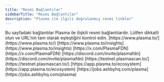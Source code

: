 ```yaml
---
title: "Resmi Bağlantılar"
sidebarTitle: "Resmi Bağlantılar"
description: "Plasma ile ilgili doğrulanmış resmi linkler"
---
```



<Check>
  Bu sayfadaki bağlantılar Plasma ile ilişkili resmi bağlantılardır. Lütfen dikkatli olun ve URL’nin tam olarak eşleştiğini kontrol edin.
</Check>

<CardGroup cols={2}>
  <Card title="Web Sitesi" icon="browser" iconType="regular" color="#307F61" href="https://www.plasma.to/">
    [https://www.plasma.to/](https://www.plasma.to/)
  </Card>

  <Card title="Blog" icon="book" iconType="solid" color="#307F61" href="https://www.plasma.to/insights">
    [https://www.plasma.to/insights](https://www.plasma.to/insights)
  </Card>

  <Card title="X/Twitter" icon="x-twitter" iconType="solid" color="#307F61" href="https://x.com/PlasmaFDN">
    [https://x.com/PlasmaFDN](https://x.com/PlasmaFDN)
  </Card>

  <Card title="Discord" icon="discord" color="#307F61" href="https://discord.com/invite/plasmafdn">
    [https://discord.com/invite/plasmafdn](https://discord.com/invite/plasmafdn)
  </Card>

  <Card title="Explorer" icon="magnifying-glass" iconType="solid" color="#307F61" href="https://testnet.plasmascan.to/">
    [https://testnet.plasmascan.to/](https://testnet.plasmascan.to/)
  </Card>

  <Card title="Ekosistem Sayfası" icon="grid" iconType="solid" color="#307F61" href="https://app.plasma.to/ecosystem">
    [https://app.plasma.to/ecosystem](https://app.plasma.to/ecosystem)
  </Card>

  <Card title="İş İlanları" icon="briefcase" iconType="solid" color="#307F61" href="https://jobs.ashbyhq.com/plasma">
    [https://jobs.ashbyhq.com/plasma](https://jobs.ashbyhq.com/plasma)
  </Card>
</CardGroup>
